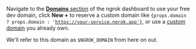 Navigate to the [**Domains** section](https://dashboard.ngrok.com/domains) of the ngrok dashboard to use your free dev domain, click **New +** to reserve a custom domain like <code className="border-card rounded-md border bg-gray-500/5 px-1 py-0.5 font-mono text-[0.8em]">{props.domain ? props.domain : 'https://your-service.ngrok.app'}</code>, or use a [custom domain](/docs/universal-gateway/custom-domains/) you already own.

We'll refer to this domain as `$NGROK_DOMAIN` from here on out.
